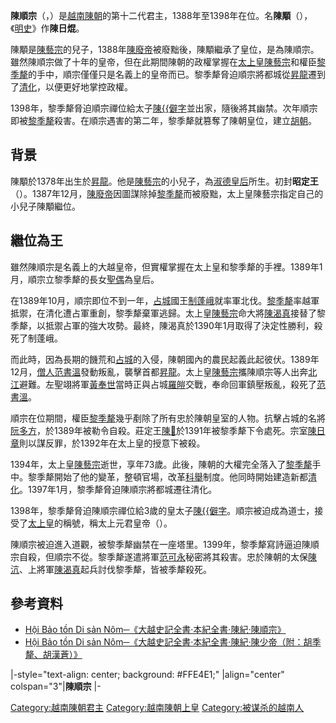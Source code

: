 {{Otheruses|other=名为陳顒的其他人物|陳顒}}

{{越南君主
| 名稱=陳順宗
| 圖像=
| 說明=
| 國號=[[大越|大越]]
| 朝代=[[陳朝_(越南)|陳朝]]
| 在位=1388年—1398年
| 前任=[[陳廢帝_(越南)|陳廢帝]]
| 繼任=[[陳少帝|陳少帝]]
| 年號=[[光泰|光泰]]
| 姓名=陳顒
| 字=
| 尊號=
| 其他稱銜=昭定王、太上元君皇帝
| 別名=陳日焜
| 出生=1378年
| 出生地=
| 逝世={{death year and age|1399|1378}}
| 逝世地=
| 廟號=順宗
| 諡號=
| 陵墓=安生陵
| 父= [[陳藝宗|陳藝宗]]
| 母=[[淑德皇后_(越南)|淑德皇后]]
| 后=[[胡聖偶|胡聖偶]]
|}}

'''陳順宗'''（{{vie|v='''Trần Thuận Tông'''|hn=陳順宗}}，{{bd|1378年||1399年||catIdx=C}}）是[[越南|越南]][[陳朝_(越南)|陳朝]]的第十二代君主，1388年至1398年在位。名'''陳顒'''（{{vie|v='''Trần Ngung'''|hn=陳顒}}），《[[明史|明史]]》作'''陳日焜'''。

陳顒是[[陳藝宗|陳藝宗]]的兒子，1388年[[陳廢帝_(越南)|陳廢帝]]被廢黜後，陳顒繼承了皇位，是為陳順宗。雖然陳順宗做了十年的皇帝，但在此期間陳朝的政權掌握在[[太上皇|太上皇]][[陳藝宗|陳藝宗]]和權臣[[黎季犛|黎季犛]]的手中，順宗僅僅只是名義上的皇帝而已。黎季犛脅迫順宗將都城從[[昇龍|昇龍]]遷到了[[清化省|清化]]，以便更好地掌控政權。

1398年，黎季犛脅迫順宗禪位給太子[[陳少帝|陳{{僻字]]並出家，隨後將其幽禁。次年順宗即被[[黎季犛|黎季犛]]殺害。在順宗遇害的第二年，黎季犛就篡奪了陳朝皇位，建立[[胡朝|胡朝]]。

==背景==
陳顒於1378年出生於[[昇龍|昇龍]]。他是[[陳藝宗|陳藝宗]]的小兒子，為[[淑德皇后_(越南)|淑德皇后]]所生。初封'''昭定王'''（{{vie|v=Chiêu Định Vương|hn=昭定王}}）。1387年12月，[[陳廢帝_(越南)|陳廢帝]]因圖謀除掉[[黎季犛|黎季犛]]而被廢黜，太上皇陳藝宗指定自己的小兒子陳顒繼位。

==繼位為王==
雖然陳順宗是名義上的大越皇帝，但實權掌握在太上皇和黎季犛的手裡。1389年1月，順宗立黎季犛的長女[[胡聖偶|聖偶]]為皇后。

在1389年10月，順宗即位不到一年，[[占城|占城]]國王[[制蓬峨|制蓬峨]]就率軍北伐。[[黎季犛|黎季犛]]率越軍抵禦，在清化遭占軍重創，黎季犛棄軍逃歸。太上皇[[陳藝宗|陳藝宗]]命大將[[陳渴真|陳渴真]]接替了黎季犛，以抵禦占軍的強大攻勢。最終，陳渴真於1390年1月取得了決定性勝利，殺死了制蓬峨。

而此時，因為長期的饑荒和[[占城|占城]]的入侵，陳朝國內的農民起義此起彼伏。1389年12月，[[僧人|僧人]][[范書溫|范書溫]]發動叛亂，襲擊首都[[昇龍|昇龍]]。太上皇[[陳藝宗|陳藝宗]]攜陳順宗等人出奔[[北江省|北江]]避難。左聖翊將軍[[黃奉世|黃奉世]]當時正與占城[[羅皚|羅皚]]交戰，奉命回軍鎮壓叛亂，殺死了[[范書溫|范書溫]]。

順宗在位期間，權臣[[黎季犛|黎季犛]]幾乎剷除了所有忠於陳朝皇室的人物。抗擊占城的名將[[阮多方|阮多方]]，於1389年被勒令自殺。莊定王[[陳𩖃|陳𩖃]]於1391年被黎季犛下令處死。宗室[[陳日章|陳日章]]則以謀反罪，於1392年在太上皇的授意下被殺。

1394年，太上皇[[陳藝宗|陳藝宗]]逝世，享年73歲。此後，陳朝的大權完全落入了[[黎季犛|黎季犛]]手中。黎季犛開始了他的變革，整頓官場，改革[[科舉|科舉]]制度。他同時開始建造新都[[清化市|清化]]。1397年1月，黎季犛脅迫陳順宗將都城遷往清化。

1398年，黎季犛脅迫陳順宗禪位給3歲的皇太子[[陳少帝|陳{{僻字]]。順宗被迫成為道士，接受了[[太上皇|太上皇]]的稱號，稱太上元君皇帝（{{vie|v=Thái thượng nguyên quân hoàng đế|hn=太上元君皇帝}}）。

陳順宗被迫進入道觀，被黎季犛幽禁在一座塔里。1399年，黎季犛寫詩逼迫陳順宗自殺，但順宗不從。黎季犛遂遣將軍[[范可永|范可永]]秘密將其殺害。忠於陳朝的太保[[陳沆_(越南)|陳沆]]、上將軍[[陳渴真|陳渴真]]起兵討伐黎季犛，皆被季犛殺死。

== 參考資料 ==
* [https://web.archive.org/web/20090503051830/http://www.nomna.org/DVSKTT/dvsktt.php?IDcat=50 Hội Bảo tồn Di sản Nôm─《大越史記全書‧本紀全書‧陳紀‧陳順宗》]
* [http://www.nomna.org/DVSKTT/dvsktt.php?IDcat=52 Hội Bảo tồn Di sản Nôm─《大越史記全書‧本紀全書‧陳紀‧陳少帝（附：胡季犛、胡漢蒼）》] {{Wayback|url=http://www.nomna.org/DVSKTT/dvsktt.php?IDcat=52 |date=20160312145345 }}

{{s-start}}
|-style="text-align: center; background: #FFE4E1;"
|align="center" colspan="3"|'''陳順宗'''
{{s-before|[[陳廢帝_(越南)|陳廢帝]]}}
{{s-title|[[越南君主列表#陳朝|越南陳朝君主]]|1388年－1398年}}
{{s-after|[[陳少帝|陳少帝]]}}
|-
{{s-vacant||last=[[陳藝宗|陳藝宗]]}}
{{s-title|越南[[太上皇|太上皇]]|1398年－1399年}}
{{s-vacant||next=[[胡季犛|胡季犛]]}}
{{end box}}

{{越南陳朝君主}}

{{Authority control}}
{{DEFAULTSORT:T}}
[[Category:越南陳朝君主|Category:越南陳朝君主]]
[[Category:越南陳朝上皇|Category:越南陳朝上皇]]
[[Category:被谋杀的越南人|Category:被谋杀的越南人]]